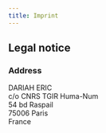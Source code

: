 ```yaml
---
title: Imprint
---
```


## Legal notice

### Address

DARIAH ERIC \
c/o CNRS TGIR Huma-Num \
54 bd Raspail \
75006 Paris \
France
